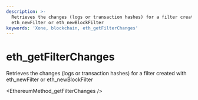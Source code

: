 ```yaml
---
description: >-
  Retrieves the changes (logs or transaction hashes) for a filter created with
  eth_newFilter or eth_newBlockFilter
keywords: 'Xone, blockchain, eth_getFilterChanges'
---
```

# eth_getFilterChanges

Retrieves the changes (logs or transaction hashes) for a filter created with eth_newFilter or eth_newBlockFilter


<EthereumMethod_getFilterChanges />
